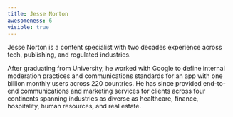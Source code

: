 ```yaml
---
title: Jesse Norton
awesomeness: 6
visible: true
---
```

Jesse Norton is a content specialist with two decades experience across tech, publishing, and regulated industries.

After graduating from University, he worked with Google to define internal moderation practices and communications standards for an app with one billion monthly users across 220 countries. He has since provided end-to-end communications and marketing services for clients across four continents spanning industries as diverse as healthcare, finance, hospitality, human resources, and real estate.